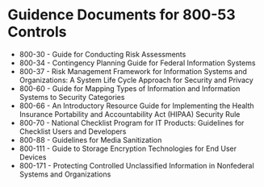 # Guidence Documents for 800-53 Controls

* 800-30 - Guide for Conducting Risk Assessments
* 800-34 - Contingency Planning Guide for Federal Information Systems
* 800-37 - Risk Management Framework for Information Systems and Organizations:
  A System Life Cycle Approach for Security and Privacy
* 800-60 - Guide for Mapping Types of Information and Information Systems to
  Security Categories
* 800-66 - An Introductory Resource Guide for Implementing the Health Insurance
  Portability and Accountability Act (HIPAA) Security Rule
* 800-70 - National Checklist Program for IT Products: Guidelines for Checklist
  Users and Developers
* 800-88 - Guidelines for Media Sanitization
* 800-111 - Guide to Storage Encryption 
  Technologies for End User Devices
* 800-171 - Protecting Controlled Unclassified Information in Nonfederal Systems
  and Organizations

